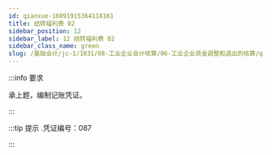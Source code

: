 ---
id: qianxue-16091915364118161
title: 结转福利费 02
sidebar_position: 12
sidebar_label: 12 结转福利费 02
sidebar_class_name: green
slug: /基础会计/jc-1/1031/08-工业企业会计核算/06-工业企业资金调整和退出的核算/qianxue-1609181235480350407/qianxue-16091915364118161/结转福利费 02
---

:::info 要求

承上题，编制记账凭证。

:::

:::tip 提示
  .凭证编号：087 
:::

